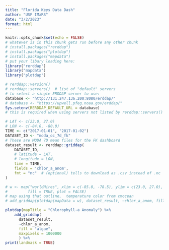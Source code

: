 ```yaml
---
title: "Florida Keys Data Dash"
author: "USF IMaRS"
date: "3/2/2023"
format: html
---
```


```r
knitr::opts_chunk$set(echo = FALSE)
# whatever is in this chunk gets run before any other chunk
# install.packages("rerddap")
# install.packages("plotdap")
# install.packages("mapdata")
# put your libary loading here:
library("rerddap")
library("mapdata")
library("plotdap")

```

```r
# rerddap::version()
# rerddap::servers()  # list of "default" servers
# to select a single ERDDAP server to use:
database <- "http://131.247.136.200:8080/erddap/"
# database <- "https://upwell.pfeg.noaa.gov/erddap/"
Sys.setenv(RERDDAP_DEFAULT_URL = database)
# this is required when using servers not listed by rerddap::servers()
```

```r
# LAT <- c(23.0, 27.0)
# LON <- c(-84.0, -80.0)
TIME <- c("2017-01-01", "2017-01-02")
DATASET_ID <- "moda_oc_7d_fk"
# These are MODA 7D mean files for the FK dashboard
dataset_result <- rerddap::griddap(
    DATASET_ID,
    # latitude = LAT, 
    # longitude = LON, 
    time = TIME, 
    fields = 'chlor_a_anom',
    fmt = "nc"  # (optional) tells to download as .csv instead of .nc
)

# w <- map("worldHires", xlim = c(-85.0, -78.5), ylim = c(23.0, 27.0), 
#         fill = TRUE, plot = FALSE)
# map using that outline,  temperature color from cmocean
# add_griddap(plotdap(mapData = w), dataset_result, ~chlor_a_anom, fill = "algae",maxpixels = 50000 )

plotdap(mapTitle = "Chlorophyll-a Anomaly") %>%
    add_griddap(
      dataset_result, 
      ~chlor_a_anom, 
      fill = "algae",  
      maxpixels = 1000000
      ) %>%
print(landmask = TRUE)

```
